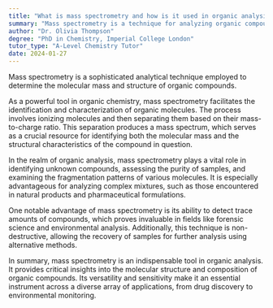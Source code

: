 ```yaml
---
title: "What is mass spectrometry and how is it used in organic analysis?"
summary: "Mass spectrometry is a technique for analyzing organic compounds by determining their molecular mass and structure."
author: "Dr. Olivia Thompson"
degree: "PhD in Chemistry, Imperial College London"
tutor_type: "A-Level Chemistry Tutor"
date: 2024-01-27
---
```


Mass spectrometry is a sophisticated analytical technique employed to determine the molecular mass and structure of organic compounds.

As a powerful tool in organic chemistry, mass spectrometry facilitates the identification and characterization of organic molecules. The process involves ionizing molecules and then separating them based on their mass-to-charge ratio. This separation produces a mass spectrum, which serves as a crucial resource for identifying both the molecular mass and the structural characteristics of the compound in question.

In the realm of organic analysis, mass spectrometry plays a vital role in identifying unknown compounds, assessing the purity of samples, and examining the fragmentation patterns of various molecules. It is especially advantageous for analyzing complex mixtures, such as those encountered in natural products and pharmaceutical formulations.

One notable advantage of mass spectrometry is its ability to detect trace amounts of compounds, which proves invaluable in fields like forensic science and environmental analysis. Additionally, this technique is non-destructive, allowing the recovery of samples for further analysis using alternative methods.

In summary, mass spectrometry is an indispensable tool in organic analysis. It provides critical insights into the molecular structure and composition of organic compounds. Its versatility and sensitivity make it an essential instrument across a diverse array of applications, from drug discovery to environmental monitoring.
    